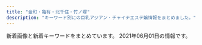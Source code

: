 ```yaml
---
title: "金町・亀有・北千住・竹ノ塚"
description: "キーワード別にの巨乳アジアン・チャイナエステ嬢情報をまとめました。"
---
```


新着画像と新着キーワードをまとめています。
2021年06月01日の情報です。

<DmmAffiliateIns />
<KeywordTable
  shops={
    [
    {
        "url": "http://massage-esthe.red/",
        "name": "BODY RESORT",
        "img_links": [
            "http://massage-esthe.red/images/slider/slide4s.png",
            "http://massage-esthe.red/images/an_2_01.jpg",
            "http://massage-esthe.red/images/qr.jpg",
            "http://massage-esthe.red/images/line.jpg",
            "http://massage-esthe.red/images/staff_images/sta5.jpg",
            "http://massage-esthe.red/images/an_6_01.jpg",
            "http://massage-esthe.red/images/staff_images/sta2.jpg",
            "http://massage-esthe.red/images/slider/slide2.png",
            "http://massage-esthe.red/images/an_5_01.jpg",
            "http://massage-esthe.red/images/staff_images/sta9.jpg",
            "http://massage-esthe.red/images/slider/slide5.png",
            "http://massage-esthe.red/images/an_5_02.jpg",
            "http://massage-esthe.red/images/slider/slide1.png",
            "http://massage-esthe.red/images/staff_images/st9.jpg",
            "http://massage-esthe.red/images/index-1.jpg",
            "http://massage-esthe.red/images/staff_images/st6.jpg",
            "http://massage-esthe.red/images/e.jpg",
            "http://massage-esthe.red/images/slider/slide3s.png",
            "http://massage-esthe.red/images/an_3_01.jpg",
            "http://massage-esthe.red/images/staff_images/sta6.jpg",
            "http://massage-esthe.red/images/staff_images/st4.jpg",
            "http://massage-esthe.red/images/no.png",
            "http://massage-esthe.red/images/slider/slide5s.png",
            "http://massage-esthe.red/images/staff_images/st2.jpg",
            "http://massage-esthe.red/images/fbb.jpg",
            "http://massage-esthe.red/images/staff_images/sl.png",
            "http://massage-esthe.red/images/slider/slide3.png",
            "http://massage-esthe.red/images/an_4_01.jpg",
            "http://massage-esthe.red/images/line1.jpg",
            "http://massage-esthe.red/images/an_6_02.jpg",
            "http://massage-esthe.red/images/staff_images/st5.jpg",
            "http://massage-esthe.red/images/an_1_01.jpg",
            "http://massage-esthe.red/images/r5.jpg",
            "http://massage-esthe.red/images/r3.jpg",
            "http://massage-esthe.red/images/slider/slide4.png",
            "http://massage-esthe.red/images/r2.jpg",
            "http://massage-esthe.red/images/staff_images/st1.jpg",
            "http://massage-esthe.red/images/slider/slide2s.png",
            "http://massage-esthe.red/images/index-2.jpg",
            "http://massage-esthe.red/images/an_3_02.jpg",
            "http://massage-esthe.red/images/staff_images/sta1.jpg",
            "http://massage-esthe.red/images/staff_images/st7.jpg",
            "http://massage-esthe.red/images/an_1_02.jpg",
            "http://massage-esthe.red/images/staff_images/st3.jpg",
            "http://massage-esthe.red/images/staff_images/sta4.jpg",
            "http://massage-esthe.red/images/r6.jpg",
            "http://massage-esthe.red/images/slider/slide1s.png",
            "http://massage-esthe.red/images/r7.jpg",
            "http://massage-esthe.red/images/staff_images/sta3.jpg",
            "http://massage-esthe.red/images/an_2_02.jpg",
            "http://massage-esthe.red/images/an_4_02.jpg",
            "http://massage-esthe.red/images/r4.jpg",
            "http://massage-esthe.red/images/staff_images/sta7.jpg"
        ],
        "keywords": {
            "D": 20,
            "C": 2,
            "86": 32
        },
        "station": "JR\u4e80\u6709\u99c5\u5317\u53e3"
    },
    {
        "img_links": [],
        "keywords": {},
        "name": "\u82b1\u306e\u604b",
        "station": "\u7dbe\u702c\u99c5\u6771\u53e3",
        "url": "http://bananokoi.ies.bz/"
    },
    {
        "url": "http://www.maria0228.com/",
        "station": "JR\u4e80\u6709\u99c5\u5317\u53e3",
        "img_links": [
            "http://www.maria0228.com/img/3.jpg",
            "http://www.maria0228.com/img/aya.jpg",
            "http://www.maria0228.com/img/4.jpg",
            "http://www.maria0228.com/img/yuri.jpg",
            "http://www.maria0228.com/img/erika.jpg",
            "http://www.maria0228.com/img/2.jpg",
            "http://www.maria0228.com/img/danni.jpg",
            "http://www.maria0228.com/img/ayumi.jpg",
            "http://www.maria0228.com/img/5.jpg",
            "http://www.maria0228.com/img/7.jpg",
            "http://www.maria0228.com/img/1.jpg",
            "http://www.maria0228.com/img/6.jpg",
            "http://www.maria0228.com/img/nana.jpg",
            "http://www.maria0228.com/img/mina.jpg"
        ],
        "keywords": {},
        "name": "\u7652\u3057\u306e\u5bb6"
    },
    {
        "keywords": {
            "G": 1,
            "89": 1,
            "E": 2,
            "91": 1,
            "84": 1,
            "85": 3,
            "90": 3,
            "C": 4
        },
        "img_links": [
            "http://spring02.est888.com/css/staff/staff01-b.png",
            "http://spring02.est888.com/css/staff/staff010-a.png",
            "http://spring02.est888.com/css/staff/staff03-a.png",
            "http://spring02.est888.com/css/staff/staff11-b.png",
            "http://spring02.est888.com/css/staff/staff005-a.png",
            "http://spring02.est888.com/css/staff/staff12-a.png",
            "http://spring02.est888.com/css/nav/nav-004.png",
            "http://spring02.est888.com/css/staff/staff01.png",
            "http://spring02.est888.com/css/staff/staff005-b.png",
            "http://spring02.est888.com/css/staff/staff008-b.png",
            "http://spring02.est888.com/css/osusume01.png",
            "http://spring02.est888.com/css/staff/staff09-b.png",
            "http://spring02.est888.com/css/staff/staff005.png",
            "http://spring02.est888.com/css/top02-left.png",
            "http://spring02.est888.com/css/nav/nav-006.png",
            "http://spring02.est888.com/css/staff/staff04.png",
            "http://spring02.est888.com/css/top04.png",
            "http://spring02.est888.com/css/top01.png",
            "http://spring02.est888.com/css/staff/staff03.png",
            "http://spring02.est888.com/css/staff/staff12-b.png",
            "http://spring02.est888.com/css/nav/nav-003.png",
            "http://spring02.est888.com/css/staff/staff0008.png",
            "http://spring02.est888.com/css/tel.png",
            "http://spring02.est888.com/css/staff/staff12.png",
            "http://spring02.est888.com/css/staff/staff010-b.png",
            "http://spring02.est888.com/css/staff/staff11.png",
            "http://spring02.est888.com/css/staff/staff09-a.png",
            "http://spring02.est888.com/css/top003.png",
            "http://spring02.est888.com/css/nav/nav-001.png",
            "http://spring02.est888.com/css/staff/staff010.png",
            "http://spring02.est888.com/css/nav/nav-002.png",
            "http://spring02.est888.com/css/staff/staff09.png",
            "http://spring02.est888.com/css/staff/staff01-a.png",
            "http://spring02.est888.com/css/staff/staff04-a.png",
            "http://spring02.est888.com/css/staff/staff11-a.png",
            "http://spring02.est888.com/css/nav/nav-005.png",
            "http://spring02.est888.com/css/staff/staff003-b.png",
            "http://spring02.est888.com/css/staff/staff04-b.png"
        ],
        "name": "Spring-\u30b9\u30d7\u30ea\u30f3\u30b0-",
        "station": "\u7dbe\u702c\u99c5\u897f\u53e3",
        "url": "http://spring02.est888.com/"
    },
    {
        "name": "\u9e97",
        "keywords": {
            "86": 48,
            "85": 48,
            "87": 12,
            "D": 120,
            "84": 12
        },
        "station": "JR\u91d1\u753a\u99c5\u5317\u53e3",
        "url": "http://urara.tyo.cm/",
        "img_links": [
            "http://urara.tyo.cm/images/link_nav01.png",
            "http://urara.tyo.cm/images/bg_infotit.png",
            "http://urara.tyo.cm/photos/sites/5/2020/07/2020072904152474.jpg",
            "http://urara.tyo.cm/images/tit_staff02.png",
            "http://urara.tyo.cm/images/tit_info01.png",
            "http://urara.tyo.cm/photos/sites/5/2020/09/2020091508111353.jpg",
            "http://urara.tyo.cm/photos/sites/5/2020/07/2020072904152581.jpg",
            "http://urara.tyo.cm/images/link_nav04.png",
            "http://urara.tyo.cm/images/link_nav06.png",
            "http://urara.tyo.cm/images/link_nav05.png",
            "http://urara.tyo.cm/images/pagetop.png",
            "http://urara.tyo.cm/photos/sites/5/2020/07/2020072904152344.jpg",
            "http://urara.tyo.cm/photos/sites/5/2021/06/2021060107130435.jpg",
            "http://urara.tyo.cm/images/slider01.png",
            "http://urara.tyo.cm/photos/sites/5/2020/11/2020112706272440.jpg",
            "http://urara.tyo.cm/photos/sites/5/2020/07/2020072904152438.jpg",
            "http://urara.tyo.cm/images/ico02.png",
            "http://urara.tyo.cm/images/link_nav03.png",
            "http://urara.tyo.cm/photos/sites/5/2021/06/2021060107130367.jpg",
            "http://urara.tyo.cm/images/slider02.png",
            "http://urara.tyo.cm/images/link_nav02.png",
            "http://urara.tyo.cm/images/slider03.png",
            "http://urara.tyo.cm/images/tit_staff01.png",
            "http://urara.tyo.cm/images/top.png",
            "http://urara.tyo.cm/images/tit_info02.png",
            "http://urara.tyo.cm/photos/sites/5/2021/03/2021032608104729.jpg",
            "http://urara.tyo.cm/photos/sites/5/2021/02/2021021804210413.jpg",
            "http://urara.tyo.cm/photos/sites/5/2020/08/2020082101302071.jpg"
        ]
    },
    {
        "name": "\u30e9\u30c3\u30ad\u30fc\u30b9\u30bf\u30fc",
        "url": "http://www.luckystar.esturl.com/",
        "img_links": [
            "http://www.luckystar.esturl.com/files/003-03.jpg",
            "http://www.luckystar.esturl.com/img/goback.jpg",
            "http://www.luckystar.esturl.com/images/slider/2.jpg",
            "http://www.luckystar.esturl.com/files/002.jpg",
            "http://www.luckystar.esturl.com/files/005-03.jpg",
            "http://www.luckystar.esturl.com/img/tel.png",
            "http://www.luckystar.esturl.com/images/slider/1.jpg",
            "http://www.luckystar.esturl.com/files/006.jpg",
            "http://www.luckystar.esturl.com/files/001.jpg",
            "http://www.luckystar.esturl.com/files/001-03.jpg",
            "http://www.luckystar.esturl.com/files/002-02.jpg",
            "http://www.luckystar.esturl.com/files/006-03.jpg",
            "http://www.luckystar.esturl.com/img/ttl_info.png",
            "http://www.luckystar.esturl.com/img/ttl_news.png",
            "http://www.luckystar.esturl.com/files/003-02.jpg",
            "http://www.luckystar.esturl.com/files/005.jpg",
            "http://www.luckystar.esturl.com/files/003.jpg",
            "http://www.luckystar.esturl.com/files/005-02.jpg",
            "http://www.luckystar.esturl.com/files/007-03.jpg",
            "http://www.luckystar.esturl.com/files/006-02.jpg",
            "http://www.luckystar.esturl.com/img/btn_blog.png",
            "http://www.luckystar.esturl.com/files/007.jpg",
            "http://www.luckystar.esturl.com/images/slider/3.jpg",
            "http://www.luckystar.esturl.com/files/002-03.jpg",
            "http://www.luckystar.esturl.com/img/pickup.jpg",
            "http://www.luckystar.esturl.com/files/001-02.jpg",
            "http://www.luckystar.esturl.com/files/007-02.jpg"
        ],
        "station": "JR\u4e80\u6709\u99c5\u5317\u53e3",
        "keywords": {
            "87": 8,
            "D": 12,
            "86": 4,
            "C": 13
        }
    },
    {
        "station": "\u7dbe\u702c\u99c5\u6771\u53e3",
        "url": "http://ayase-ai.jpest.net/",
        "keywords": {},
        "img_links": [
            "http://ayase-ai.jpest.net/uploads//sites/33/2021/01/g1.jpg",
            "http://ayase-ai.jpest.net/uploads//sites/33/2020/11/g1.jpg",
            "http://ayase-ai.jpest.net/uploads//sites/33/2020/11/g6.jpg",
            "http://ayase-ai.jpest.net/uploads//sites/33/2020/12/main_top-1.png",
            "http://ayase-ai.jpest.net/uploads//sites/33/2020/12/ss.png",
            "http://ayase-ai.jpest.net/uploads//sites/33/2020/11/g3.jpg",
            "http://ayase-ai.jpest.net/uploads//sites/33/2020/11/g2-225x300.jpg",
            "http://ayase-ai.jpest.net/uploads//sites/33/2020/12/r1.png",
            "http://ayase-ai.jpest.net/uploads//sites/33/2020/11/g4-225x300.jpg",
            "http://ayase-ai.jpest.net/uploads//sites/33/2020/12/main_top.png",
            "http://ayase-ai.jpest.net/uploads//sites/33/2020/12/r3-1.png",
            "http://ayase-ai.jpest.net/uploads//sites/33/2020/12/ma01-1.jpg",
            "http://ayase-ai.jpest.net/uploads//sites/33/2020/12/r2-1.png",
            "http://ayase-ai.jpest.net/uploads//sites/33/2020/11/g2.jpg",
            "http://ayase-ai.jpest.net/uploads//sites/33/2020/11/m-top02-1.jpg",
            "http://ayase-ai.jpest.net/uploads//sites/33/2021/04/g1.jpg",
            "http://ayase-ai.jpest.net/uploads//sites/33/2021/01/g1-225x300.jpg",
            "http://ayase-ai.jpest.net/uploads//sites/33/2020/12/mobile-1.jpg",
            "http://ayase-ai.jpest.net/uploads//sites/33/2020/11/g3-225x300.jpg",
            "http://ayase-ai.jpest.net/uploads//sites/33/2020/11/g5.jpg",
            "http://ayase-ai.jpest.net/uploads//sites/33/2021/04/g1-225x300.jpg",
            "http://ayase-ai.jpest.net/uploads//sites/33/2020/11/g1-225x300.jpg",
            "http://ayase-ai.jpest.net/uploads//sites/33/2020/12/shishu-2.png",
            "http://ayase-ai.jpest.net/uploads//sites/33/2020/12/re.jpg",
            "http://ayase-ai.jpest.net/uploads//sites/33/2020/11/g6-225x300.jpg",
            "http://ayase-ai.jpest.net/uploads//sites/33/2020/11/g4.jpg",
            "http://ayase-ai.jpest.net/uploads//sites/33/2020/12/main_bottom-1.png",
            "http://ayase-ai.jpest.net/uploads//sites/33/2020/12/main_bottom.png",
            "http://ayase-ai.jpest.net/uploads//sites/33/2020/12/r4-1.png",
            "http://ayase-ai.jpest.net/uploads//sites/33/2020/11/g5-225x300.jpg"
        ],
        "name": "\u611b"
    },
    {
        "url": "http://manzoku666.ests.jp/",
        "station": "JR\u4e80\u6709\u99c5\u5317\u53e3",
        "name": "\u82b1\u6d77",
        "keywords": {},
        "img_links": []
    },
    {
        "name": "heart Peace \uff5e\u30cf\u30fc\u30c8\u30d4\u30fc\u30b9\uff5e",
        "url": "https://heart-peace.business.site/",
        "keywords": {},
        "img_links": [],
        "station": "\u7dbe\u702c\u99c5"
    },
    {
        "keywords": {
            "85": 8,
            "C": 15,
            "86": 6,
            "E": 4,
            "F": 4,
            "88": 4,
            "87": 4,
            "D": 14
        },
        "station": "JR\u91d1\u753a\u99c5\u5317\u53e3",
        "name": "\u3086\u308a\u304b\u3054",
        "img_links": [
            "http://www.yurikago-massage.work/img/st13.jpg",
            "http://www.yurikago-massage.work/img/st10.jpg",
            "http://www.yurikago-massage.work/img/sta13.jpg",
            "http://www.yurikago-massage.work/img/sta8.jpg",
            "http://www.yurikago-massage.work/img/st9.jpg",
            "http://www.yurikago-massage.work/img/fla-1.jpg",
            "http://www.yurikago-massage.work/img/sta9.jpg",
            "http://www.yurikago-massage.work/img/fla-2.jpg",
            "http://www.yurikago-massage.work/img/nos.jpg",
            "http://www.yurikago-massage.work/img/st12.jpg",
            "http://www.yurikago-massage.work/img/sta11.jpg",
            "http://www.yurikago-massage.work/img/sta10.jpg",
            "http://www.yurikago-massage.work/img/st11.jpg",
            "http://www.yurikago-massage.work/img/mo.png",
            "http://www.yurikago-massage.work/img/botton.jpg",
            "http://www.yurikago-massage.work/img/sta6.jpg",
            "http://www.yurikago-massage.work/img/st8.jpg",
            "http://www.yurikago-massage.work/img/st7.jpg",
            "http://www.yurikago-massage.work/img/sta12.jpg",
            "http://www.yurikago-massage.work/img/st09.jpg",
            "http://www.yurikago-massage.work/img/st6.jpg",
            "http://www.yurikago-massage.work/img/sta7.jpg"
        ],
        "url": "http://www.yurikago-massage.work/"
    },
    {
        "img_links": [
            "http://www.kenyoku.work/images/staff_t.jpg",
            "http://www.kenyoku.work/images/b2.jpg",
            "http://www.kenyoku.work/images/1.jpg",
            "http://www.kenyoku.work/images/s1.png",
            "http://www.kenyoku.work/images/int2.png",
            "http://www.kenyoku.work/img/ami1.jpg",
            "http://www.kenyoku.work/img/miki1.jpg",
            "http://www.kenyoku.work/images/head.jpg",
            "http://www.kenyoku.work/images/interior_t.jpg",
            "http://www.kenyoku.work/images/int1.png",
            "http://www.kenyoku.work/images/4.jpg",
            "http://www.kenyoku.work/images/sys.jpg",
            "http://www.kenyoku.work/img/hana1.jpg",
            "http://www.kenyoku.work/images/mobile.jpg",
            "http://www.kenyoku.work/images/news.jpg",
            "http://www.kenyoku.work/images/2.jpg",
            "http://www.kenyoku.work/images/3.jpg",
            "http://www.kenyoku.work/images/b1.jpg",
            "http://www.kenyoku.work/img/risa1.jpg",
            "http://www.kenyoku.work/images/info.png"
        ],
        "station": "JR\u91d1\u753a\u99c5\u5317\u53e3",
        "name": "\u5065\u6b32",
        "keywords": {},
        "url": "http://www.kenyoku.work/"
    },
    {
        "station": "\u7dbe\u702c\u99c5\u897f\u53e3",
        "url": "http://e-luxury.work/",
        "img_links": [
            "http://e-luxury.work/img/eri1.jpg",
            "http://e-luxury.work/images/sys.jpg",
            "http://e-luxury.work/images/7.jpg",
            "http://e-luxury.work/images/head.jpg",
            "http://e-luxury.work/images/int2.jpg",
            "http://e-luxury.work/images/ta.jpg",
            "http://e-luxury.work/images/6.jpg",
            "http://e-luxury.work/images/interior_t.jpg",
            "http://e-luxury.work/images/int1.jpg",
            "http://e-luxury.work/img/momoka1.jpg",
            "http://e-luxury.work/img/kayo1.jpg",
            "http://e-luxury.work/images/2.jpg",
            "http://e-luxury.work/images/b1.jpg",
            "http://e-luxury.work/images/staff_t.jpg",
            "http://e-luxury.work/img/mina1.jpg",
            "http://e-luxury.work/img/kayo2.jpg",
            "http://e-luxury.work/img/yuki1.jpg",
            "http://e-luxury.work/images/mobile.jpg",
            "http://e-luxury.work/images/news.jpg",
            "http://e-luxury.work/images/1.jpg",
            "http://e-luxury.work/images/3.jpg",
            "http://e-luxury.work/images/4.jpg",
            "http://e-luxury.work/images/tt.jpg",
            "http://e-luxury.work/images/5.jpg",
            "http://e-luxury.work/images/tel.jpg",
            "http://e-luxury.work/img/minami1.jpg",
            "http://e-luxury.work/img/mimi1.jpg"
        ],
        "keywords": {},
        "name": "Angel"
    },
    {
        "img_links": [],
        "url": "http://kenkohouse.com/",
        "station": "JR\u4e80\u6709\u99c5\u5317\u53e3",
        "keywords": {},
        "name": "\u30b5\u30e9\u30f3"
    },
    {
        "station": "JR\u4e80\u6709\u99c5\u5357\u53e3",
        "name": "Aroma RenRen",
        "url": "https://renren.tyo.cm/",
        "keywords": {
            "F": 1,
            "C": 1,
            "D": 3,
            "86": 1,
            "83": 1,
            "E": 2,
            "88": 3,
            "85": 2
        },
        "img_links": [
            "https://renren.tyo.cm/images/tit_link.png",
            "https://renren.tyo.cm/photos/sites/41/2021/05/2021052004153875.jpg",
            "https://renren.tyo.cm/images/end.png",
            "https://renren.tyo.cm/images/acc4.jpg",
            "https://renren.tyo.cm/images/acc6.jpg",
            "https://renren.tyo.cm/images/top.png",
            "https://renren.tyo.cm/images/side_tel.jpg",
            "https://renren.tyo.cm/images/acc3.jpg",
            "https://renren.tyo.cm/images/acc1.jpg",
            "https://renren.tyo.cm/photos/sites/41/2021/05/2021052004155498.jpg",
            "https://renren.tyo.cm/photos/sites/41/2021/05/202105200415347.jpg",
            "https://renren.tyo.cm/images/tit_pick.png",
            "https://renren.tyo.cm/photos/sites/41/2021/05/2021052004155822.jpg",
            "https://renren.tyo.cm/images/staff02.png",
            "https://renren.tyo.cm/images/link_nav04.jpg",
            "https://renren.tyo.cm/photos/sites/41/2021/05/2021052004155091.jpg",
            "https://renren.tyo.cm/photos/sites/41/2021/05/2021052004154611.jpg",
            "https://renren.tyo.cm/images/acc5.jpg",
            "https://renren.tyo.cm/images/link_nav03.jpg",
            "https://renren.tyo.cm/images/staff01.png",
            "https://renren.tyo.cm/images/sp_top.png",
            "https://renren.tyo.cm/images/acc2.jpg",
            "https://renren.tyo.cm/images/link_nav05.jpg",
            "https://renren.tyo.cm/photos/sites/41/2021/05/2021052004154256.jpg",
            "https://renren.tyo.cm/images/side_mobile.jpg",
            "https://renren.tyo.cm/images/link_nav02.jpg",
            "https://renren.tyo.cm/images/link_nav01.jpg",
            "https://renren.tyo.cm/images/link_nav06.jpg",
            "https://renren.tyo.cm/images/tit_new.png"
        ]
    },
    {
        "url": "http://iris.este.work/",
        "img_links": [
            "http://iris.este.work/sys2.jpg",
            "http://iris.este.work/2/uploadimg/1591787978.jpg",
            "http://iris.este.work/news.jpg",
            "http://iris.este.work/2/uploadimg/1604372331.jpg",
            "http://iris.este.work/int1.png",
            "http://iris.este.work/2/uploadimg/1587527512.jpg",
            "http://iris.este.work/2/uploadimg/1587527299.jpg",
            "http://iris.este.work/2/uploadimg/1597806778.jpg",
            "http://iris.este.work/2/uploadimg/1610606666.jpg",
            "http://iris.este.work/staff_t.jpg",
            "http://iris.este.work/sys1.jpg",
            "http://iris.este.work/2/uploadimg/1610606533.jpg",
            "http://iris.este.work/2/uploadimg/1597642441.jpeg",
            "http://iris.este.work/s1.png",
            "http://iris.este.work/head.jpg",
            "http://iris.este.work/2/uploadimg/1607661251.jpg",
            "http://iris.este.work/2/uploadimg/1615527059.jpeg"
        ],
        "name": "IRIS \uff5e\u30a2\u30a4\u30ea\u30b9\uff5e",
        "station": "JR\u5317\u5343\u4f4f\u99c5\u6771\u53e3",
        "keywords": {
            "90": 1,
            "83": 1,
            "86": 3,
            "E": 2,
            "84": 1,
            "C": 2,
            "D": 4,
            "85": 3,
            "87": 1
        }
    },
    {
        "keywords": {},
        "img_links": [
            "http://kenkounoie-umejima.este88.com/gals/mimi1.jpg",
            "http://kenkounoie-umejima.este88.com/images/info.png",
            "http://kenkounoie-umejima.este88.com/images/img2.jpg",
            "http://kenkounoie-umejima.este88.com/gals/rika1.jpg",
            "http://kenkounoie-umejima.este88.com/gals/ai1.jpg",
            "http://kenkounoie-umejima.este88.com/images/acc2.jpg",
            "http://kenkounoie-umejima.este88.com/images/acc1.jpg",
            "http://kenkounoie-umejima.este88.com/images/qr.jpg",
            "http://kenkounoie-umejima.este88.com/gals/risa1.jpg",
            "http://kenkounoie-umejima.este88.com/images/acc4.jpg",
            "http://kenkounoie-umejima.este88.com/i/sp02.jpg",
            "http://kenkounoie-umejima.este88.com/images/img4.jpg",
            "http://kenkounoie-umejima.este88.com/gals/emi1.jpg",
            "http://kenkounoie-umejima.este88.com/images/img1.jpg",
            "http://kenkounoie-umejima.este88.com/gals/kiki1.jpg",
            "http://kenkounoie-umejima.este88.com/images/acc5.jpg",
            "http://kenkounoie-umejima.este88.com/images/img3.jpg",
            "http://kenkounoie-umejima.este88.com/gals/akane1.jpg",
            "http://kenkounoie-umejima.este88.com/images/acc3.jpg"
        ],
        "name": "\u5065\u5eb7\u306e\u5bb6",
        "url": "http://kenkounoie-umejima.este88.com/",
        "station": "\u6885\u5cf6\u99c5"
    },
    {
        "url": "https://s-esthe.biz/",
        "keywords": {
            "D": 12,
            "E": 6
        },
        "img_links": [
            "https://s-esthe.biz/wp-content/themes/este/img/top-img01b.png",
            "https://s-esthe.biz/wp-content/themes/este/img/2.jpg",
            "https://s-esthe.biz/wp-content/themes/este/img/call.png",
            "https://s-esthe.biz/wp-content/uploads/2019/06/651hito.jpg",
            "https://s-esthe.biz/wp-content/themes/este/img/top-img02.png",
            "https://s-esthe.biz/wp-content/uploads/2019/06/47567uhito.jpg",
            "https://s-esthe.biz/wp-content/themes/este/img/3.jpg",
            "https://s-esthe.biz/wp-content/themes/este/img/top-img01a.png",
            "https://s-esthe.biz/wp-content/uploads/2021/05/211nss.jpg",
            "https://s-esthe.biz/wp-content/themes/este/img/tel_header.png",
            "https://s-esthe.biz/wp-content/themes/este/img/1.jpg",
            "https://s-esthe.biz/wp-content/uploads/2019/06/23456hito.jpg",
            "https://s-esthe.biz/wp-content/uploads/2019/06/345678hito.jpg",
            "https://s-esthe.biz/wp-content/themes/este/img/4.jpg",
            "https://s-esthe.biz/wp-content/themes/este/img/tel_footer.png"
        ],
        "name": "\u3057\u3093\u3061\u3083\u3093",
        "station": "\u5343\u4f4f\u5927\u6a4b\u99c5"
    },
    {
        "url": "https://moon-love.info/",
        "keywords": {
            "E": 2,
            "D": 1
        },
        "img_links": [
            "https://moon-love.info/images/slider1/03.jpg",
            "https://moon-love.info/images/noImg.jpg",
            "https://moon-love.info/images/mobile.jpg",
            "https://moon-love.info/staffPhoto/b20200527170611.jpg",
            "https://moon-love.info/images/slider1/01.jpg",
            "https://moon-love.info/staffPhoto/b20200711151214.jpg",
            "https://moon-love.info/uploadfiles/images/campaignIyasiHealCom.jpg",
            "https://moon-love.info/images/gallery1.png",
            "https://moon-love.info/staffPhoto/s20200527170611.jpg",
            "https://moon-love.info/images/slider1/02.jpg",
            "https://moon-love.info/images/returnBtn.png",
            "https://moon-love.info/js/sliderLine/slide_prev.png",
            "https://moon-love.info/js/sliderLine/slide_next.png",
            "https://moon-love.info/staffPhoto/s20200711151214.jpg",
            "https://moon-love.info/uploadfiles/Image/image.png"
        ],
        "station": "\u5317\u5343\u4f4f\u99c5\u6771\u53e3",
        "name": "\u6cc9\u30fb\u3044\u305a\u307f"
    },
    {
        "url": "http://esthe-massage.pink/",
        "station": "JR\u91d1\u753a\u99c5\u5317\u53e3",
        "keywords": {
            "D": 6
        },
        "name": "\u96c5",
        "img_links": [
            "http://esthe-massage.pink/images/line.jpg",
            "http://esthe-massage.pink/images/compaign.jpg",
            "http://esthe-massage.pink/images/mobile1.jpg",
            "http://esthe-massage.pink/images/staff_s.jpg",
            "http://esthe-massage.pink/sp/images/cg7.jpg",
            "http://esthe-massage.pink/images/tb1.png",
            "http://esthe-massage.pink/images/cg6.jpg",
            "http://esthe-massage.pink/sp/images/cg3.jpg",
            "http://esthe-massage.pink/images/cg7.jpg",
            "http://esthe-massage.pink/images/mobile.jpg",
            "http://esthe-massage.pink/sp/images/teline.png",
            "http://esthe-massage.pink/images/staff_tit.jpg",
            "http://esthe-massage.pink/sp/images/cg2.jpg",
            "http://esthe-massage.pink/images/top.png",
            "http://esthe-massage.pink/images/bb.png",
            "http://esthe-massage.pink/sp/images/tel.png",
            "http://esthe-massage.pink/sp/images/cg6.jpg",
            "http://esthe-massage.pink/images/cg2.jpg",
            "http://esthe-massage.pink/sp/images/telb.png",
            "http://esthe-massage.pink/images/cg3.jpg",
            "http://esthe-massage.pink/images/tb.png",
            "http://esthe-massage.pink/images/cg9.jpg",
            "http://esthe-massage.pink/images/cg1.jpg",
            "http://esthe-massage.pink/images/pick.jpg",
            "http://esthe-massage.pink/sp/images/top-img01.png",
            "http://esthe-massage.pink/images/news.jpg",
            "http://esthe-massage.pink/images/newface.jpg",
            "http://esthe-massage.pink/images/line2.jpg",
            "http://esthe-massage.pink/images/aboutus.jpg",
            "http://esthe-massage.pink/images/end3.png",
            "http://esthe-massage.pink/sp/images/cg9.jpg",
            "http://esthe-massage.pink/sp/images/cg1.jpg"
        ]
    },
    {
        "img_links": [
            "https://image.jimcdn.com/app/cms/image/transf/none/path/s491738307dab8ed0/image/iba7a970dbc047ea1/version/1621849413/image.jpg",
            "https://image.jimcdn.com/app/cms/image/transf/dimension=1080x1024:format=jpg/path/s491738307dab8ed0/image/i8114f4be25f79eef/version/1617353476/image.jpg",
            "https://image.jimcdn.com/app/cms/image/transf/none/path/s491738307dab8ed0/image/i5806f8c0fbbca598/version/1417614009/image.jpg",
            "https://image.jimcdn.com/app/cms/image/transf/dimension=1080x1024:format=jpg/path/s491738307dab8ed0/image/ie54739bfe4411825/version/1621849495/image.jpg",
            "https://image.jimcdn.com/app/cms/image/transf/dimension=1080x1024:format=jpg/path/s491738307dab8ed0/image/i0ab0a1b77accb1c7/version/1621849456/image.jpg"
        ],
        "name": "\u541b\u5b89",
        "keywords": {},
        "url": "https://kungangm.jimdofree.com/",
        "station": "\u5800\u5207\u83d6\u84b2\u5712\u99c5"
    },
    {
        "keywords": {},
        "url": "http://aroma-heal.com/",
        "name": "\u7f8e\u5802",
        "station": "JR\u5317\u5343\u4f4f\u99c5\u6771\u53e3",
        "img_links": [
            "http://aroma-heal.com/img/pic.jpg",
            "http://aroma-heal.com/img/sys4.png",
            "http://aroma-heal.com/img/t-a.jpg",
            "http://aroma-heal.com/img/sys3.png",
            "http://aroma-heal.com/img/add.jpg",
            "http://aroma-heal.com/staff/mimi/01.jpg",
            "http://aroma-heal.com/img/paypay.png",
            "http://aroma-heal.com/img/t-o.jpg",
            "http://aroma-heal.com/img/adrs.jpg",
            "http://aroma-heal.com/img/t-s.jpg",
            "http://aroma-heal.com/img/tit.jpg",
            "http://aroma-heal.com/img/t-r.jpg",
            "http://aroma-heal.com/img/tel.jpg",
            "http://aroma-heal.com/staff/aoi/01.jpg",
            "http://aroma-heal.com/staff/yuki/01.jpg",
            "http://aroma-heal.com/img/sys2.png",
            "http://aroma-heal.com/img/botton.jpg",
            "http://aroma-heal.com/img/pc.jpg",
            "http://aroma-heal.com/img/sys1.png",
            "http://aroma-heal.com/img/t-t.jpg",
            "http://aroma-heal.com/img/info.jpg",
            "http://aroma-heal.com/img/cam.jpg",
            "http://aroma-heal.com/img/sysetc.png"
        ]
    },
    {
        "url": "https://arzt-spa.iest.info/",
        "name": "Arzt spa\u30fb\u30a2\u30eb\u30c4\u30b9\u30d1",
        "img_links": [
            "https://arzt-spa.iest.info/images/news.jpg",
            "http://foryou2.a1.ies.bz/upload/sites/8/2021/05/2021052102083831.jpg",
            "https://arzt-spa.iest.info/images/pick.jpg",
            "https://arzt-spa.iest.info/photos/sites/8/2021/04/2021042909585676.jpg",
            "https://arzt-spa.iest.info/images/top.jpg",
            "https://arzt-spa.iest.info/images/acc6.jpg",
            "https://arzt-spa.iest.info/photos/sites/8/2021/05/2021051108091387.jpg",
            "http://foryou2.a1.ies.bz/upload/sites/8/2021/05/2021052003571283.jpg",
            "https://arzt-spa.iest.info/images/end.jpg",
            "https://arzt-spa.iest.info/images/acc5.jpg",
            "https://arzt-spa.iest.info/images/girl_bt.jpg",
            "http://foryou2.a1.ies.bz/upload/sites/8/2021/05/2021052003571253.jpg",
            "https://arzt-spa.iest.info/photos/sites/8/2021/05/2021052102083831.jpg",
            "https://arzt-spa.iest.info/images/mobile.jpg",
            "https://arzt-spa.iest.info/images/acc3.jpg",
            "http://foryou2.a1.ies.bz/upload/sites/8/2021/05/2021052102074914.jpg",
            "https://arzt-spa.iest.info/photos/sites/8/2021/05/2021052003571253.jpg",
            "https://arzt-spa.iest.info/images/staff0.jpg",
            "https://arzt-spa.iest.info/images/acc2.jpg",
            "https://arzt-spa.iest.info/images/bjs3.jpg",
            "https://arzt-spa.iest.info/images/acc4.jpg",
            "https://arzt-spa.iest.info/photos/sites/8/2021/04/202104290958056.jpg",
            "http://foryou2.a1.ies.bz/upload/sites/8/2021/04/2021042909585676.jpg",
            "https://arzt-spa.iest.info/images/line1.jpg",
            "https://arzt-spa.iest.info/images/link_line.jpg",
            "http://foryou2.a1.ies.bz/upload/sites/8/2021/04/202104290958056.jpg",
            "https://arzt-spa.iest.info/images/staff_line.jpg",
            "https://arzt-spa.iest.info/images/acc1.jpg",
            "https://arzt-spa.iest.info/photos/sites/8/2021/05/2021052102074914.jpg",
            "https://arzt-spa.iest.info/photos/sites/8/2021/05/2021052003571283.jpg"
        ],
        "station": "JR\u4e80\u6709\u99c5\u5357\u53e3",
        "keywords": {
            "90": 2,
            "87": 2,
            "E": 6,
            "86": 2,
            "83": 4,
            "D": 8,
            "88": 4
        }
    },
    {
        "url": "http://starrysky.esnavi.work/",
        "keywords": {
            "C": 9,
            "D": 9,
            "83": 9,
            "88": 9,
            "\u80f8": 1,
            "E": 9,
            "90": 27,
            "85": 18
        },
        "img_links": [
            "http://starrysky.esnavi.work/2/uploadimg/1609136727.jpeg",
            "https://pwchp.com/images_editor/124/images/1559717095-146381_2.jpg",
            "http://starrysky.esnavi.work/1-1PZ515095RN.jpg",
            "http://starrysky.esnavi.work/2/uploadimg/1565558725.jpg",
            "http://starrysky.esnavi.work/2/uploadimg/1574764277.jpg",
            "http://starrysky.esnavi.work/2/uploadimg/1617615141.jpeg",
            "http://starrysky.esnavi.work/iDl2toJilLq62VX.png",
            "http://starrysky.esnavi.work/vis_theptframe.png",
            "http://starrysky.esnavi.work/2/uploadimg/1618889943.jpeg",
            "http://starrysky.esnavi.work/2/uploadimg/1609136908.jpeg",
            "https://century.pwchp.com/images/vis_theptframe.png",
            "http://starrysky.esnavi.work/2/uploadimg/1596225793.jpg"
        ],
        "name": "\u6fc0\u5b89\u5929\u4f7f",
        "station": "\u7dbe\u702c\u99c5\u6771\u53e3"
    },
    {
        "keywords": {
            "86": 27,
            "90": 9,
            "C": 15,
            "D": 36,
            "85": 9,
            "88": 9,
            "89": 9,
            "87": 9
        },
        "name": "\u30e9\u30c3\u30b7\u30e5",
        "station": "JR\u91d1\u753a\u99c5\u5317\u53e3",
        "url": "https://lush.jpn.vin/",
        "img_links": [
            "https://lush.jpn.vin/images/tit_news.png",
            "https://lush.jpn.vin/images/room3.jpg",
            "https://lush.jpn.vin/photos/sites/6/2020/12/202012140206371.jpg",
            "https://lush.jpn.vin/photos/sites/6/2021/01/2021011906135643.jpg",
            "https://lush.jpn.vin/photos/sites/6/2020/12/2020121402072787.jpg",
            "https://lush.jpn.vin/photos/sites/6/2021/02/2021021804400223.jpg",
            "https://lush.jpn.vin/images/rb.png",
            "https://lush.jpn.vin/images/border-bottom.png",
            "https://lush.jpn.vin/images/room4.jpg",
            "https://lush.jpn.vin/photos/sites/6/2021/01/2021012905303514.jpg",
            "https://lush.jpn.vin/images/tit_staff.jpg",
            "https://lush.jpn.vin/images/end.jpg",
            "https://lush.jpn.vin/photos/sites/6/2021/05/202105260132415.jpg",
            "https://lush.jpn.vin/photos/sites/6/2020/12/2020121402091934.jpg",
            "https://lush.jpn.vin/images/top.png",
            "https://lush.jpn.vin/images/lb.png",
            "https://lush.jpn.vin/images/side_mobile.png",
            "https://lush.jpn.vin/images/girl.png",
            "https://lush.jpn.vin/images/bg_comend.jpg",
            "https://lush.jpn.vin/images/tit_pick.jpg",
            "https://lush.jpn.vin/images/room2.jpg",
            "https://lush.jpn.vin/images/room1.jpg",
            "http://lush.a3.jpn.vin/upload/sites/6/2021/05/202105260132415.jpg",
            "https://lush.jpn.vin/photos/sites/6/2020/12/2020121402082025.jpg"
        ]
    },
    {
        "station": "\u7dbe\u702c\u99c5\u6771\u53e3",
        "img_links": [
            "http://ningyo-hime.com/images/gallery1.png",
            "http://ningyo-hime.com/staffPhoto/b20200630134438.jpg",
            "http://ningyo-hime.com/images/returnBtn.png",
            "http://ningyo-hime.com/staffPhoto/b20201212104914.jpg",
            "http://ningyo-hime.com/staffPhoto/s20200905132814.jpg",
            "http://ningyo-hime.com/staffPhoto/b20201230174356.jpg",
            "http://ningyo-hime.com/js/sliderLine/slide_next.png",
            "http://ningyo-hime.com/images/mobile.jpg",
            "http://ningyo-hime.com/staffPhoto/b20200707192550.jpg",
            "http://ningyo-hime.com/staffPhoto/b20201212112712.jpg",
            "http://ningyo-hime.com/staffPhoto/s20201101082513.jpg",
            "http://ningyo-hime.com/staffPhoto/s20191003141511.jpg",
            "http://ningyo-hime.com/staffPhoto/s20201212104914.jpg",
            "http://ningyo-hime.com/staffPhoto/s20200707192550.jpg",
            "http://ningyo-hime.com/staffPhoto/s20201212112712.jpg",
            "http://ningyo-hime.com/staffPhoto/b20201101082513.jpg",
            "http://ningyo-hime.com/images/slider1/03.jpg",
            "http://ningyo-hime.com/staffPhoto/s20201230174356.jpg",
            "http://ningyo-hime.com/staffPhoto/s20200626161755.jpg",
            "http://ningyo-hime.com/staffPhoto/b20191003141511.jpg",
            "http://ningyo-hime.com/staffPhoto/s20200630134438.jpg",
            "http://ningyo-hime.com/staffPhoto/b20200905132814.jpg",
            "http://ningyo-hime.com/js/sliderLine/slide_prev.png",
            "http://ningyo-hime.com/images/slider1/01.jpg",
            "http://ningyo-hime.com/uploadfiles/Image/campaignNingyoHimeCom.jpg",
            "http://ningyo-hime.com/staffPhoto/b20200626161755.jpg"
        ],
        "url": "http://ningyo-hime.com/",
        "name": "\u4eba\u9b5a\u59eb",
        "keywords": {
            "84": 1,
            "D": 5,
            "C": 2
        }
    },
    {
        "keywords": {},
        "url": "http://relax-esthe.tokyo/",
        "img_links": [
            "http://relax-esthe.tokyo/css/staff/staff07.png",
            "http://relax-esthe.tokyo/css/staff/staff09.png",
            "http://relax-esthe.tokyo/css/top-left01.jpg",
            "http://relax-esthe.tokyo/css/m-top02.jpg",
            "http://relax-esthe.tokyo/css/m-left.jpg",
            "http://relax-esthe.tokyo/css/staff/staff06.png",
            "http://relax-esthe.tokyo/css/m-top-right03.jpg",
            "http://relax-esthe.tokyo/css/m-top-right02.jpg",
            "http://relax-esthe.tokyo/css/m-right.jpg",
            "http://relax-esthe.tokyo/css/staff/staff05.png",
            "http://relax-esthe.tokyo/css/m-yejiao.jpg",
            "http://relax-esthe.tokyo/css/m-head1.jpg",
            "http://relax-esthe.tokyo/css/m-top-right04.jpg",
            "http://relax-esthe.tokyo/css/m-top-right01.jpg",
            "http://relax-esthe.tokyo/css/staff/staff01.png",
            "http://relax-esthe.tokyo/images/call.png",
            "http://relax-esthe.tokyo/css/staff/staff03.png",
            "http://relax-esthe.tokyo/css/staff/staff0n.png",
            "http://relax-esthe.tokyo/css/staff/staff02.png"
        ],
        "station": "\u6885\u5cf6\u99c5",
        "name": "Amor-\u30a2\u30e2\u30fc\u30eb-"
    },
    {
        "url": "http://www.hi-msg.com/tulip/",
        "station": "JR\u5357\u5343\u4f4f\u99c5\u5357\u53e3",
        "keywords": {},
        "img_links": [],
        "name": "Tulip\uff5e\u30c1\u30e5\u30fc\u30ea\u30c3\u30d7"
    },
    {
        "station": "JR\u4e80\u6709\u99c5\u5357\u53e3",
        "keywords": {
            "86": 18,
            "85": 36,
            "92": 18,
            "87": 18,
            "G": 20,
            "H": 18,
            "E": 58,
            "D": 56,
            "88": 54,
            "C": 2
        },
        "img_links": [
            "https://bright.xyz.mn/photos/sites/10/2021/05/2021052101453282.jpg",
            "https://bright.xyz.mn/photos/sites/10/2020/08/2020081003373252.jpg",
            "https://bright.xyz.mn/images/new.jpg",
            "https://bright.xyz.mn/photos/sites/10/2020/07/202007261153576.jpg",
            "https://bright.xyz.mn/images/mobile.jpg",
            "https://bright.xyz.mn/images/top.png",
            "https://bright.xyz.mn/photos/sites/10/2021/05/2021052003325366.jpg",
            "https://bright.xyz.mn/photos/sites/10/2021/05/202105210145508.jpg",
            "https://bright.xyz.mn/images/news_bj3.jpg",
            "https://bright.xyz.mn/images/2.jpg",
            "https://bright.xyz.mn/images/s_news.jpg",
            "https://bright.xyz.mn/images/s_face.jpg",
            "https://bright.xyz.mn/photos/sites/10/2020/07/2020072611535558.jpg",
            "https://bright.xyz.mn/photos/sites/10/2020/07/2020072612030016.jpg",
            "https://bright.xyz.mn/photos/sites/10/2021/05/2021052101453282-308x411.jpg",
            "https://bright.xyz.mn/photos/sites/10/2021/05/2021052101403735-308x411.jpg",
            "https://bright.xyz.mn/photos/sites/10/2020/08/2020081003373131.jpg",
            "https://bright.xyz.mn/photos/sites/10/2021/05/2021052101403735.jpg",
            "https://bright.xyz.mn/images/end.png",
            "https://bright.xyz.mn/images/staff_bj3.jpg",
            "https://bright.xyz.mn/photos/sites/10/2020/01/2020010607464468.jpg",
            "https://bright.xyz.mn/images/line.png",
            "https://bright.xyz.mn/images/s_therapist.jpg",
            "https://bright.xyz.mn/photos/sites/10/2021/05/2021052101451231.jpg",
            "https://bright.xyz.mn/images/s_link.jpg",
            "https://bright.xyz.mn/images/s_pick.png",
            "https://bright.xyz.mn/images/1.jpg",
            "https://bright.xyz.mn/photos/sites/10/2021/05/202105210145508-308x411.jpg"
        ],
        "name": "Plaisir\u30fb\u30d7\u30ec\u30b8\u30fc\u30eb",
        "url": "https://bright.xyz.mn/"
    },
    {
        "station": "\u7dbe\u702c\u99c5\u6771\u53e3",
        "url": "http://youfirstesthe.com/",
        "keywords": {
            "G": 5,
            "\u30bb\u30af\u30b7\u30fc": 5
        },
        "img_links": [
            "http://youfirstesthe.com/upload/girl/img03/img1_0004.jpg",
            "http://youfirstesthe.com/upload/girl/img03/img2_0019.jpg",
            "http://youfirstesthe.com/images/top/ranking01.png",
            "http://youfirstesthe.com/images/top/pickup_box.png",
            "http://youfirstesthe.com/upload/girl/img02/img1_0029.jpg",
            "http://youfirstesthe.com/upload/girl/img02/img1_0007.jpg",
            "http://youfirstesthe.com/upload/girl/img02/img1_0027.jpg",
            "http://youfirstesthe.com/upload/girl/img03/img1_0014.jpg",
            "http://youfirstesthe.com/upload/girl/img03/img2_0003.jpg",
            "http://youfirstesthe.com/upload/girl/img03/img3_0003.jpg",
            "http://youfirstesthe.com/upload/girl/img03/img3_0008.jpg",
            "http://youfirstesthe.com/upload/girl/img03/img2_0028.jpg",
            "http://youfirstesthe.com/images/top/list_btn.png",
            "http://youfirstesthe.com/upload/girl/img03/img2_0007.jpg",
            "http://youfirstesthe.com/upload/girl/img03/img1_0029.jpg",
            "http://youfirstesthe.com/upload/girl/img02/img1_0021.jpg",
            "http://youfirstesthe.com/upload/girl/img03/img3_0020.jpg",
            "http://youfirstesthe.com/upload/board/img_1600470945.jpg",
            "http://youfirstesthe.com/upload/girl/img03/img1_0020.jpg",
            "http://youfirstesthe.com/upload/board/img_1616074420.jpg",
            "http://youfirstesthe.com/images/common/tel.png",
            "http://youfirstesthe.com/images/common/main_txt_corona.jpg",
            "http://youfirstesthe.com/images/top/ranking03.png",
            "http://youfirstesthe.com/upload/girl/img02/img1_0008.jpg",
            "http://youfirstesthe.com/upload/girl/img03/img1_0026.jpg",
            "http://youfirstesthe.com/upload/girl/img03/img5_0008.jpg",
            "http://youfirstesthe.com/upload/girl/img02/img1_0016.jpg",
            "http://youfirstesthe.com/upload/girl/img03/img1_0015.jpg",
            "http://youfirstesthe.com/upload/board/img_1555924960.jpg",
            "http://youfirstesthe.com/upload/board/img_1616074473.jpg",
            "http://youfirstesthe.com/upload/board/img_1558501433.jpg",
            "http://youfirstesthe.com/upload/girl/img02/img1_0028.jpg",
            "http://youfirstesthe.com/upload/girl/img03/img2_0016.jpg",
            "http://youfirstesthe.com/upload/girl/img03/img1_0008.jpg",
            "http://youfirstesthe.com/upload/girl/img03/img1_0003.jpg",
            "http://youfirstesthe.com/upload/girl/img03/img1_0027.jpg",
            "http://youfirstesthe.com/upload/girl/img03/img1_0016.jpg",
            "http://youfirstesthe.com/upload/girl/img03/img1_0007.jpg",
            "http://youfirstesthe.com/upload/girl/img03/img4_0007.jpg",
            "http://youfirstesthe.com/images/top/news.png",
            "http://youfirstesthe.com/images/top/ranking02.png",
            "http://youfirstesthe.com/upload/girl/img02/img1_0026.jpg",
            "http://youfirstesthe.com/upload/girl/img02/img1_0019.jpg",
            "http://youfirstesthe.com/upload/girl/img02/img1_0014.jpg",
            "http://youfirstesthe.com/upload/girl/img02/img1_0003.jpg",
            "http://youfirstesthe.com/upload/girl/img02/img1_0020.jpg",
            "http://youfirstesthe.com/upload/girl/img02/img1_0015.jpg",
            "http://youfirstesthe.com/upload/girl/img03/img2_0020.jpg",
            "http://youfirstesthe.com/upload/girl/img03/img2_0008.jpg",
            "http://youfirstesthe.com/upload/girl/img03/img4_0008.jpg",
            "http://youfirstesthe.com/upload/girl/img03/img3_0007.jpg",
            "http://youfirstesthe.com/upload/girl/img03/img1_0019.jpg",
            "http://youfirstesthe.com/upload/girl/img02/img1_0004.jpg",
            "http://youfirstesthe.com/upload/girl/img03/img2_0029.jpg",
            "http://youfirstesthe.com/upload/girl/img03/img2_0014.jpg",
            "http://youfirstesthe.com/upload/board/img_1601452249.jpg",
            "http://youfirstesthe.com/upload/girl/img03/img1_0021.jpg",
            "http://youfirstesthe.com/upload/girl/img03/img1_0028.jpg"
        ],
        "name": "You First*\u30e6\u30fc\u30d5\u30a1\u30fc\u30b9\u30c8"
    },
    {
        "keywords": {
            "C": 2,
            "D": 1,
            "87": 2,
            "89": 1
        },
        "img_links": [
            "http://raku.est888.com/css/staff/staff0001-a.png",
            "http://raku.est888.com/css/nav/nav-002.jpg",
            "http://raku.est888.com/css/osusume01.jpg",
            "http://raku.est888.com/css/nav/nav-001.jpg",
            "http://raku.est888.com/css/nav/nav-003.jpg",
            "http://raku.est888.com/css/nav/nav-004.jpg",
            "http://raku.est888.com/css/tel.png",
            "http://raku.est888.com/css/nav/nav-005.jpg",
            "http://raku.est888.com/css/staff/staff01-a.png",
            "http://raku.est888.com/css/nav/nav-006.jpg",
            "http://raku.est888.com/css/cam0001.jpg",
            "http://raku.est888.com/css/top02-left.png",
            "http://raku.est888.com/css/staff/staff002-a.png"
        ],
        "url": "http://raku.est888.com/",
        "station": "JR\u91d1\u753a\u99c5\u5317\u53e3",
        "name": "\u697d"
    },
    {
        "img_links": [
            "https://besteste.com/images/returnBtn.png",
            "https://besteste.com/images/slider1/03.jpg",
            "https://besteste.com/staffPhoto/s20210427120848.jpg",
            "https://besteste.com/js/sliderLine/slide_prev.png",
            "https://besteste.com/staffPhoto/s20201104201732.jpg",
            "https://besteste.com/staffPhoto/b20210206174033.jpg",
            "https://besteste.com/staffPhoto/b20210206174451.jpg",
            "https://besteste.com/staffPhoto/b20210206174605.jpg",
            "https://besteste.com/staffPhoto/b20210427120848.jpg",
            "https://besteste.com/js/sliderLine/slide_next.png",
            "https://besteste.com/staffPhoto/b20201104202740.jpg",
            "https://besteste.com/staffPhoto/s20210206174033.jpg",
            "https://besteste.com/staffPhoto/s20210427121106.jpg",
            "https://besteste.com/staffPhoto/s20201104202122.jpg",
            "https://besteste.com/staffPhoto/b20210427121331.jpg",
            "https://besteste.com/staffPhoto/s20201104202235.jpg",
            "https://besteste.com/images/slider1/01.jpg",
            "https://besteste.com/staffPhoto/b20201104202024.jpg",
            "https://besteste.com/staffPhoto/s20210427121331.jpg",
            "https://besteste.com/staffPhoto/b20201104202509.jpg",
            "https://besteste.com/staffPhoto/b20201104202235.jpg",
            "https://besteste.com/staffPhoto/b20201104202637.jpg",
            "https://besteste.com/staffPhoto/s20210427121000.jpg",
            "https://besteste.com/staffPhoto/b20210427121000.jpg",
            "https://besteste.com/staffPhoto/s20201104202637.jpg",
            "https://besteste.com/staffPhoto/b20210427121106.jpg",
            "https://besteste.com/staffPhoto/b20210427121216.jpg",
            "https://besteste.com/staffPhoto/s20201104202024.jpg",
            "https://besteste.com/staffPhoto/s20201104202509.jpg",
            "https://besteste.com/staffPhoto/b20201104202122.jpg",
            "https://besteste.com/images/mobile.jpg",
            "https://besteste.com/staffPhoto/s20201104202740.jpg",
            "https://besteste.com/staffPhoto/b20210206174329.jpg",
            "https://besteste.com/staffPhoto/s20201223163111.jpg",
            "https://besteste.com/staffPhoto/s20201104202356.jpg",
            "https://besteste.com/staffPhoto/s20210427121216.jpg",
            "https://besteste.com/staffPhoto/b20201223163111.jpg",
            "https://besteste.com/staffPhoto/b20210206174200.jpg",
            "https://besteste.com/staffPhoto/b20201104201732.jpg",
            "https://besteste.com/staffPhoto/b20201104202356.jpg"
        ],
        "station": "JR\u4e80\u6709\u99c5\u5317\u53e3",
        "name": "\u685c",
        "keywords": {
            "D": 2,
            "86": 1,
            "85": 2,
            "C": 1,
            "E": 2
        },
        "url": "https://besteste.com/"
    },
    {
        "img_links": [
            "http://esthe-aroma.biz/img/m06.jpg",
            "http://esthe-aroma.biz/img/fla02.jpg",
            "http://esthe-aroma.biz/img/cg08.jpg",
            "http://esthe-aroma.biz/img/m01a.jpg",
            "http://esthe-aroma.biz/img/cg011.jpg",
            "http://esthe-aroma.biz/img/m03.jpg",
            "http://esthe-aroma.biz/img/m04.jpg",
            "http://esthe-aroma.biz/img/cg07.jpg",
            "http://esthe-aroma.biz/img/cg02.jpg",
            "http://esthe-aroma.biz/img/cg03.jpg",
            "http://esthe-aroma.biz/img/cg10.jpg",
            "http://esthe-aroma.biz/img/tr02.jpg",
            "http://esthe-aroma.biz/img/m05.jpg",
            "http://esthe-aroma.biz/img/top.jpg",
            "http://esthe-aroma.biz/img/cg081.jpg",
            "http://esthe-aroma.biz/img/m02.jpg",
            "http://esthe-aroma.biz/img/cg101.jpg",
            "http://esthe-aroma.biz/img/cg01.jpg",
            "http://esthe-aroma.biz/img/cg09.jpg",
            "http://esthe-aroma.biz/img/stal.jpg",
            "http://esthe-aroma.biz/img/cg021.jpg",
            "http://esthe-aroma.biz/img/m02a.jpg",
            "http://esthe-aroma.biz/img/acct.jpg",
            "http://esthe-aroma.biz/img/tr01.jpg",
            "http://esthe-aroma.biz/img/ff.jpg",
            "http://esthe-aroma.biz/img/cg05.jpg",
            "http://esthe-aroma.biz/img/m05a.jpg",
            "http://esthe-aroma.biz/img/m03a.jpg",
            "http://esthe-aroma.biz/img/syst.jpg",
            "http://esthe-aroma.biz/img/no.png",
            "http://esthe-aroma.biz/img/m01.jpg",
            "http://esthe-aroma.biz/img/cg06.jpg",
            "http://esthe-aroma.biz/img/fla01.jpg",
            "http://esthe-aroma.biz/img/fla03.jpg"
        ],
        "station": "JR\u91d1\u753a\u99c5\u5317\u53e3",
        "keywords": {
            "86": 14,
            "88": 4,
            "D": 18
        },
        "url": "http://esthe-aroma.biz/",
        "name": "Sakura"
    },
    {
        "station": "\u7af9\u30ce\u585a\u99c5\u6771\u53e3",
        "name": "\u5927\u5bb6\u65cf",
        "img_links": [
            "http://esthe-aroma.xyz/images/gallery.png",
            "http://esthe-aroma.xyz/images/staff.png",
            "http://esthe-aroma.xyz/images/esthe1.jpg",
            "http://esthe-aroma.xyz/images/blog_002.png",
            "http://esthe-aroma.xyz/images/home.png",
            "http://esthe-aroma.xyz/images/esthe3.jpg",
            "http://esthe-aroma.xyz/images/main1.jpg",
            "http://esthe-aroma.xyz/images/header3.png",
            "http://esthe-aroma.xyz/images/cg01.jpg",
            "http://esthe-aroma.xyz/images/main-sp.jpg",
            "http://esthe-aroma.xyz/images/link.png",
            "http://esthe-aroma.xyz/images/esthe2.jpg",
            "http://esthe-aroma.xyz/images/acc1.jpg",
            "http://esthe-aroma.xyz/images/clear.png",
            "http://esthe-aroma.xyz/images/friend.png",
            "http://esthe-aroma.xyz/images/home_002.png",
            "http://esthe-aroma.xyz/images/cg02.jpg",
            "http://esthe-aroma.xyz/images/info.png",
            "http://esthe-aroma.xyz/images/acc.jpg"
        ],
        "keywords": {
            "86": 3,
            "87": 3
        },
        "url": "http://esthe-aroma.xyz/"
    },
    {
        "name": "\u604b\u4eba\u697d\u5712",
        "keywords": {
            "86": 2,
            "87": 2,
            "E": 2,
            "D": 3,
            "89": 1
        },
        "img_links": [
            "http://koi.rankuens.com/css/nav/nav05.jpg",
            "http://koi.rankuens.com/css/staff/staff00005.jpg",
            "http://koi.rankuens.com/css/staff/staff00006.jpg",
            "http://koi.rankuens.com/css/nav/nav04.jpg",
            "http://koi.rankuens.com/css/right.jpg",
            "http://koi.rankuens.com/css/nav/nav03.jpg",
            "http://koi.rankuens.com/css/nav/nav06.jpg",
            "http://koi.rankuens.com/css/nav/nav01.jpg",
            "http://koi.rankuens.com/css/left.jpg",
            "http://koi.rankuens.com/css/staff/staff08.jpg",
            "http://koi.rankuens.com/css/top005.jpg",
            "http://koi.rankuens.com/css/top0000001.jpg",
            "http://koi.rankuens.com/css/staff/staff09.jpg",
            "http://koi.rankuens.com/css/head03.jpg",
            "http://koi.rankuens.com/css/nav/nav02.jpg",
            "http://koi.rankuens.com/css/staff/staff10.jpg",
            "http://koi.rankuens.com/css/top004.jpg"
        ],
        "url": "http://koi.rankuens.com/",
        "station": "JR\u4e80\u6709\u99c5\u5357\u53e3"
    },
    {
        "name": "\u7652\u3057\u306e\u8594\u8587",
        "keywords": {
            "C": 16,
            "87": 5,
            "D": 10,
            "90": 5,
            "82": 5,
            "85": 5,
            "F": 5
        },
        "img_links": [
            "http://iyasinobara.oks.bz/photos/sites/36/2020/02/2020021401252254.jpg",
            "http://iyasinobara.oks.bz/images/room3.jpg",
            "http://iyasinobara.oks.bz/images/room1.jpg",
            "http://iyasinobara.oks.bz/images/room4.jpg",
            "http://iyasinobara.oks.bz/photos/sites/36/2021/03/2021030303232197.jpg",
            "http://iyasinobara.oks.bz/images/s_news.jpg",
            "http://iyasinobara.oks.bz/images/s_shedule.jpg",
            "http://iyasinobara.oks.bz/photos/sites/36/2019/12/2019121401184994.jpg",
            "http://iyasinobara.oks.bz/images/top.jpg",
            "http://iyasinobara.oks.bz/images/room2.jpg",
            "http://iyasinobara.oks.bz/photos/sites/36/2020/11/2020112101523963.jpg",
            "http://iyasinobara.oks.bz/images/s_staff.jpg",
            "http://iyasinobara.oks.bz/images/mobile.jpg"
        ],
        "station": "JR\u91d1\u753a\u99c5\u5317\u53e3",
        "url": "http://iyasinobara.oks.bz/"
    },
    {
        "name": "\u5922\u306e\u5bb6",
        "url": "http://kokoroan.jps.cm/",
        "img_links": [
            "http://kokoroan.jps.cm/images/girl-z1.jpg",
            "http://kokoroan.jps.cm/images/ser5.jpg",
            "http://kokoroan.jps.cm/photos/sites/31/2021/03/2021032515025450.jpg",
            "http://kokoroan.jps.cm/images/girl-z2.jpg",
            "http://kokoroan.jps.cm/images/mobile2.jpg",
            "http://kokoroan.jps.cm/photos/sites/31/2021/03/2021032316410890.jpg",
            "http://kokoroan.jps.cm/images/ser1.jpg",
            "http://kokoroan.jps.cm/images/ser3.jpg",
            "http://kokoroan.jps.cm/images/room2.jpg",
            "http://kokoroan.jps.cm/images/ser2.jpg",
            "http://kokoroan.jps.cm/images/service_line.jpg",
            "http://kokoroan.jps.cm/images/top.jpg",
            "http://kokoroan.jps.cm/images/staff_line.jpg",
            "http://kokoroan.jps.cm/photos/sites/31/2021/03/2021032316250291.jpg",
            "http://kokoroan.jps.cm/images/room1.jpg",
            "http://kokoroan.jps.cm/photos/sites/31/2021/04/2021041913212424.jpg",
            "http://kokoroan.jps.cm/images/room3.jpg",
            "http://kokoroan.jps.cm/images/mobile.jpg",
            "http://kokoroan.jps.cm/photos/sites/31/2021/04/2021041913212572.jpg",
            "http://kokoroan.jps.cm/images/end.jpg",
            "http://kokoroan.jps.cm/images/ser4.jpg",
            "http://kokoroan.jps.cm/images/room4.jpg",
            "http://kokoroan.jps.cm/images/bj3.jpg",
            "http://kokoroan.jps.cm/photos/sites/31/2021/03/2021032515024847.jpg"
        ],
        "keywords": {
            "87": 1,
            "86": 2,
            "C": 11,
            "D": 3
        },
        "station": "\u7af9\u30ce\u585a\u99c5\u6771\u53e3"
    },
    {
        "keywords": {
            "87": 5,
            "D": 20,
            "83": 5,
            "85": 10
        },
        "img_links": [
            "http://rakuen.ies.fun/photos/sites/40/2021/05/2021053105040853.jpg",
            "http://rakuen.ies.fun/images/info.jpg",
            "http://rakuen.ies.fun/images/info2.jpg",
            "http://rakuen.ies.fun/images/s3.jpg",
            "http://rakuen.ies.fun/images/room2.jpg",
            "http://rakuen.ies.fun/images/tel.jpg",
            "http://rakuen.ies.fun/images/mobile.jpg",
            "http://rakuen.ies.fun/images/s_news.jpg",
            "http://rakuen.ies.fun/photos/sites/40/2021/05/2021053105040675.jpg",
            "http://rakuen.ies.fun/images/room4.jpg",
            "http://rakuen.ies.fun/images/s_staff.png",
            "http://rakuen.ies.fun/images/room3.jpg",
            "http://rakuen.ies.fun/images/s_link.png",
            "http://rakuen.ies.fun/photos/sites/40/2021/05/2021053105040766.jpg",
            "http://rakuen.ies.fun/images/room1.jpg",
            "http://rakuen.ies.fun/photos/sites/40/2021/05/2021053105040626.jpg"
        ],
        "station": "\u897f\u65b0\u4e95\u99c5\u897f\u53e3",
        "url": "http://rakuen.ies.fun/",
        "name": "\u7e01"
    },
    {
        "img_links": [],
        "name": "\u5fc3",
        "station": "\u6885\u5cf6\u99c5",
        "keywords": {},
        "url": "http://sumirety.xyz/"
    },
    {
        "name": "\u96c5",
        "station": "\u4e94\u53cd\u91ce\u99c5",
        "url": "http://www.relax-miyabi.com/",
        "keywords": {
            "88": 3,
            "D": 6,
            "86": 3
        },
        "img_links": [
            "http://www.relax-miyabi.com/img/glo_04_off.jpg",
            "http://www.relax-miyabi.com/img/top-course2_off.jpg",
            "http://www.relax-miyabi.com/img/bnr-02_off.jpg",
            "http://www.relax-miyabi.com/img/glo_03_off.jpg",
            "http://www.relax-miyabi.com/files/019-03.jpg",
            "http://www.relax-miyabi.com/files/014.jpg",
            "http://www.relax-miyabi.com/img/top-h5R.jpg",
            "http://www.relax-miyabi.com/img/footer-top_off.jpg",
            "http://www.relax-miyabi.com/files/019.jpg",
            "http://www.relax-miyabi.com/img/slider/1.jpg",
            "http://www.relax-miyabi.com/img/top-course_off.jpg",
            "http://www.relax-miyabi.com/img/bnr-01_off.jpg",
            "http://www.relax-miyabi.com/img/h4-top.jpg",
            "http://www.relax-miyabi.com/img/glo_06_off.jpg",
            "http://www.relax-miyabi.com/img/slider/2.jpg",
            "http://www.relax-miyabi.com/files/014-02.jpg",
            "http://www.relax-miyabi.com/img/top-h5R2.jpg",
            "http://www.relax-miyabi.com/img/glo_01_off.jpg",
            "http://www.relax-miyabi.com/img/slider/3.jpg",
            "http://www.relax-miyabi.com/img/icon_tel.png",
            "http://www.relax-miyabi.com/img/glo_05_off.jpg",
            "http://www.relax-miyabi.com/img/glo_02_off.jpg",
            "http://www.relax-miyabi.com/files/019-02.jpg",
            "http://www.relax-miyabi.com/files/014-03.jpg"
        ]
    },
    {
        "station": "JR\u91d1\u753a\u99c5\u5317\u53e3",
        "img_links": [
            "http://spring.est888.com/css/staff/staff004.png",
            "http://spring.est888.com/css/top0000000003.jpg",
            "http://spring.est888.com/css/staff/staff17-b.png",
            "http://spring.est888.com/css/staff/staff14-a.png",
            "http://spring.est888.com/css/staff/staff14.png",
            "http://spring.est888.com/css/staff/staff11-a.png",
            "http://spring.est888.com/css/staff/staff010-a.png",
            "http://spring.est888.com/css/nav/nav-004.png",
            "http://spring.est888.com/css/staff/staff16-b.png",
            "http://spring.est888.com/css/staff/staff0005-a.png",
            "http://spring.est888.com/css/staff/staff012-a.png",
            "http://spring.est888.com/css/top001.png",
            "http://spring.est888.com/css/staff/staff13-a.png",
            "http://spring.est888.com/css/staff/staff13.png",
            "http://spring.est888.com/css/staff/staff001-b.png",
            "http://spring.est888.com/css/nav/nav-005.png",
            "http://spring.est888.com/css/staff/staff001.png",
            "http://spring.est888.com/css/staff/staff012-b.png",
            "http://spring.est888.com/css/nav/nav-006.png",
            "http://spring.est888.com/css/staff/staff004-b.png",
            "http://spring.est888.com/css/staff/staff16-a.png",
            "http://spring.est888.com/css/nav/nav-001.png",
            "http://spring.est888.com/css/tel.png",
            "http://spring.est888.com/css/staff/staff11-b.png",
            "http://spring.est888.com/css/staff/staff17.png",
            "http://spring.est888.com/css/nav/nav-003.png",
            "http://spring.est888.com/css/staff/staff0005.png",
            "http://spring.est888.com/css/nav/nav-002.png",
            "http://spring.est888.com/css/staff/staff11.png",
            "http://spring.est888.com/css/staff/staff16.png",
            "http://spring.est888.com/css/staff/staff14-b.png",
            "http://spring.est888.com/css/staff/staff0005-b.png",
            "http://spring.est888.com/css/staff/staff001-a.png",
            "http://spring.est888.com/css/staff/staff0010-b.png",
            "http://spring.est888.com/css/staff/staff17-a.png",
            "http://spring.est888.com/css/staff/staff012.png",
            "http://spring.est888.com/css/staff/staff010.png",
            "http://spring.est888.com/css/staff/staff004-a.png"
        ],
        "keywords": {
            "D": 3,
            "84": 1,
            "E": 1,
            "91": 1,
            "89": 1,
            "90": 5,
            "85": 2,
            "C": 3
        },
        "url": "http://spring.est888.com/",
        "name": "Spring \uff5e\u30b9\u30d7\u30ea\u30f3\u30b0\uff5e"
    },
    {
        "img_links": [
            "http://angela.esjp.xyz/images/staff_bg.png",
            "http://angela.esjp.xyz/images/mobile_bg.png",
            "http://angela.esjp.xyz/girl/6.jpg",
            "http://angela.esjp.xyz/images/nophotos.jpg",
            "http://angela.esjp.xyz/girl/2.jpg",
            "http://angela.esjp.xyz/girl/5.jpg",
            "http://angela.esjp.xyz/images/roomimg/photo01.jpg",
            "http://angela.esjp.xyz/girl/3.jpg",
            "http://angela.esjp.xyz/girl/4.jpg",
            "http://angela.esjp.xyz/images/roomimg/photo02.jpg",
            "http://angela.esjp.xyz/images/pickup_line.png",
            "http://angela.esjp.xyz/images/newsbg.png",
            "http://angela.esjp.xyz/girl/1.jpg",
            "http://angela.esjp.xyz/images/topbg.jpg",
            "http://angela.esjp.xyz/images/tel_footer.png"
        ],
        "keywords": {},
        "name": "Angela \u30a2\u30f3\u30b8\u30a7\u30e9",
        "station": "\u7dbe\u702c\u99c5\u6771\u53e3",
        "url": "http://angela.esjp.xyz/"
    }
]
}
/>
<DmmAffiliateScript />
